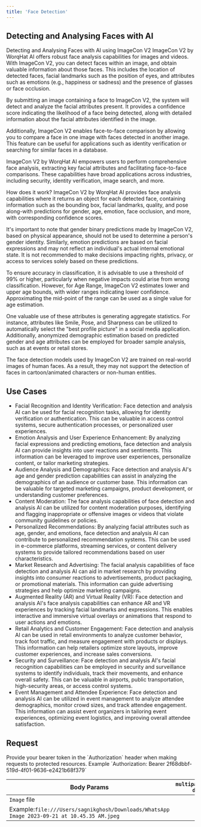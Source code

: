 ```yaml
---
title: 'Face Detection'
---
```


## Detecting and Analysing Faces with AI

Detecting and Analysing Faces with AI using ImageCon V2
ImageCon V2 by WorqHat AI offers robust face analysis capabilities for images and videos. With ImageCon V2, you can detect faces within an image, and obtain valuable information about those faces. This includes the location of detected faces, facial landmarks such as the position of eyes, and attributes such as emotions (e.g., happiness or sadness) and the presence of glasses or face occlusion.

By submitting an image containing a face to ImageCon V2, the system will detect and analyze the facial attributes present. It provides a confidence score indicating the likelihood of a face being detected, along with detailed information about the facial attributes identified in the image.

Additionally, ImageCon V2 enables face-to-face comparison by allowing you to compare a face in one image with faces detected in another image. This feature can be useful for applications such as identity verification or searching for similar faces in a database.

ImageCon V2 by WorqHat AI empowers users to perform comprehensive face analysis, extracting key facial attributes and facilitating face-to-face comparisons. These capabilities have broad applications across industries, including security, identity verification, image search, and more.

How does it work?
ImageCon V2 by WorqHat AI provides face analysis capabilities where it returns an object for each detected face, containing information such as the bounding box, facial landmarks, quality, and pose along-with predictions for gender, age, emotion, face occlusion, and more, with
corresponding confidence scores.

It's important to note that gender binary predictions made by ImageCon V2, based on physical appearance, should not be used to determine a person's gender identity. Similarly, emotion predictions are based on facial expressions and may not reflect an individual's actual internal emotional state. It is not recommended to make decisions impacting rights, privacy, or access to services solely based on these predictions.

To ensure accuracy in classification, it is advisable to use a threshold of 99% or higher, particularly when negative impacts could arise from wrong classification. However, for Age Range, ImageCon V2 estimates lower and upper age bounds, with wider ranges indicating lower confidence. Approximating the mid-point of the range can be used as a single value for age estimation.

One valuable use of these attributes is generating aggregate statistics. For instance, attributes like Smile, Pose, and Sharpness can be utilized to automatically select the "best profile picture" in a social media application. Additionally, anonymized demographic estimation based on predicted gender and age attributes can be employed for broader sample analysis, such as at events or retail stores.

<Note>

The face detection models used by ImageCon V2 are trained on real-world images of human faces. As a result, they may not support the detection of faces in cartoon/animated characters or non-human entities.

</Note>

## Use Cases

* Facial Recognition and Identity Verification: Face detection and analysis AI can be used for facial recognition tasks, allowing for identity verification or authentication. This can be valuable in access control systems, secure authentication processes, or personalized user experiences.
* Emotion Analysis and User Experience Enhancement: By analyzing facial expressions and predicting emotions, face detection and analysis AI can provide insights into user reactions and sentiments. This information can be leveraged to improve user experiences, personalize content, or tailor marketing strategies.
* Audience Analysis and Demographics: Face detection and analysis AI's age and gender prediction capabilities can assist in analyzing the demographics of an audience or customer base. This information can be valuable for targeted marketing campaigns, product development, or understanding customer preferences.
* Content Moderation: The face analysis capabilities of face detection and analysis AI can be utilized for content moderation purposes, identifying and flagging inappropriate or offensive images or videos that violate community guidelines or policies.
* Personalized Recommendations: By analyzing facial attributes such as age, gender, and emotions, face detection and analysis AI can contribute to personalized recommendation systems. This can be used in e-commerce platforms, streaming services, or content delivery systems to provide tailored recommendations based on user characteristics.
* Market Research and Advertising: The facial analysis capabilities of face detection and analysis AI can aid in market research by providing insights into consumer reactions to advertisements, product packaging, or promotional materials. This information can guide advertising strategies and help optimize marketing campaigns.
* Augmented Reality (AR) and Virtual Reality (VR): Face detection and analysis AI's face analysis capabilities can enhance AR and VR experiences by tracking facial landmarks and expressions. This enables interactive and immersive virtual overlays or animations that respond to user actions and emotions.
* Retail Analytics and Customer Engagement: Face detection and analysis AI can be used in retail environments to analyze customer behavior, track foot traffic, and measure engagement with products or displays. This information can help retailers optimize store layouts, improve customer experiences, and increase sales conversions.
* Security and Surveillance: Face detection and analysis AI's facial recognition capabilities can be employed in security and surveillance systems to identify individuals, track their movements, and enhance overall safety. This can be valuable in airports, public transportation, high-security areas, or access control systems.
* Event Management and Attendee Experience: Face detection and analysis AI can be utilized in event management to analyze attendee demographics, monitor crowd sizes, and track attendee engagement. This information can assist event organizers in tailoring event experiences, optimizing event logistics, and improving overall attendee satisfaction.

## Request
<AccordionGroup>
    <Accordion title='Authorization: Bearer Token'>
    Provide your bearer token in the `Authorization` header when making requests to protected resources.
    Example `Authorization: Bearer 2f68dbbf-519d-4f01-9636-e2421b68f379`
  </Accordion>
</AccordionGroup>

| Body Params                                                                                 |  `multipart/form-data`                                                                    |
| ----------------------------------------------------------------------------------------    | ------------------------------------------------------------------------------------------|                                                     
| `Image` file                        <ResponseField name="required"></ResponseField>         |                                                                                           |
|  Example:`file:///Users/sagnikghosh/Downloads/WhatsApp Image 2023-09-21 at 10.45.35 AM.jpeg`|                                                                                           |

